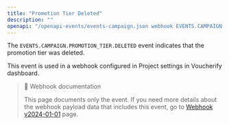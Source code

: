 ```yaml
---
title: "Promotion Tier Deleted"
description: ""
openapi: "/openapi-events/events-campaign.json webhook EVENTS.CAMPAIGN.PROMOTION_TIER.DELETED"
---
```


The `EVENTS.CAMPAIGN.PROMOTION_TIER.DELETED` event indicates that the promotion tier was deleted.

This event is used in a webhook configured in Project settings in Voucherify dashboard.

> 📘 Webhook documentation
>
> This page documents only the event. If you need more details about the webhook payload data that includes this event, go to [Webhook v2024-01-01](ref:introduction-to-webhooks "Introduction to webhooks v2024-01-01") page.